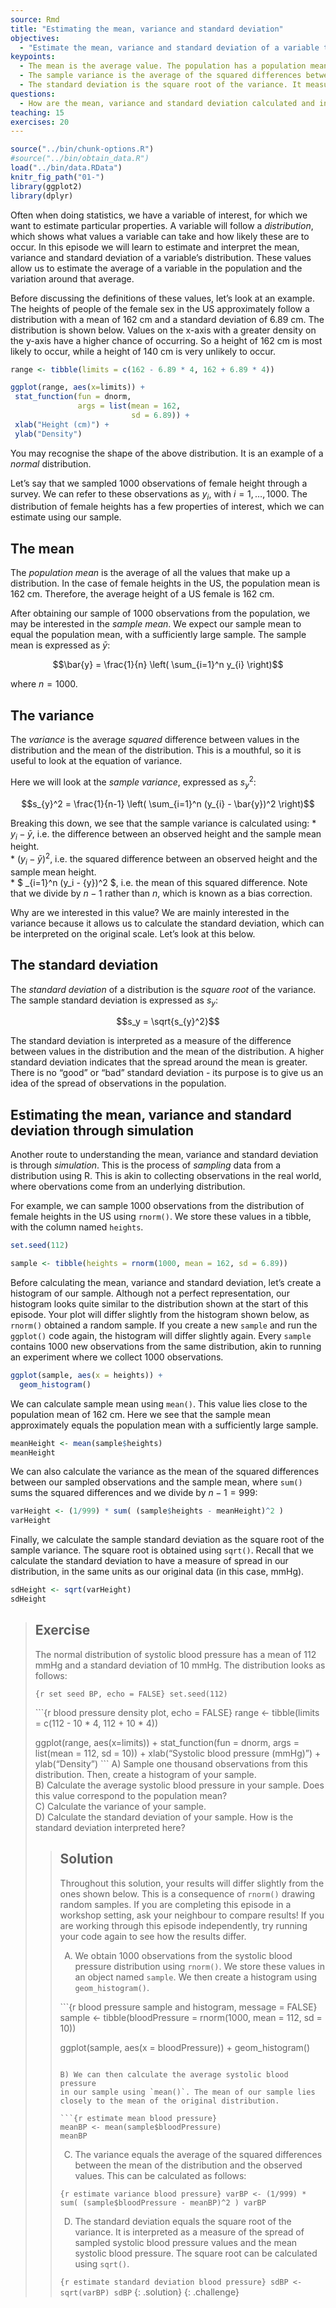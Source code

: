 ---
source: Rmd
title: "Estimating the mean, variance and standard deviation"
objectives:
  - "Estimate the mean, variance and standard deviation of a variable through simulation."
keypoints:
  - The mean is the average value. The population has a population mean, while we estimate a sample mean from our sample.
  - The sample variance is the average of the squared differences between values in our sample and the mean of our sample.
  - The standard deviation is the square root of the variance. It measures the spread of observations around the mean, in units of the original data. 
questions:
  - How are the mean, variance and standard deviation calculated and interpreted?
teaching: 15
exercises: 20
---

```{r, include=FALSE}
source("../bin/chunk-options.R")
#source("../bin/obtain_data.R")
load("../bin/data.RData")
knitr_fig_path("01-")
library(ggplot2)
library(dplyr)
```

Often when doing statistics, we have a variable of interest, for which we want to
estimate particular properties. A variable will follow a *distribution*, which shows
what values a variable can take and how likely these are to occur.
In this episode we will learn to estimate and 
interpret the mean, variance and standard deviation of a variable's distribution. 
These values allow us to estimate the average of a variable in the population and the 
variation around that average. 

Before discussing the definitions of these values, let's look at an example. The
heights of people of the female sex in the US approximately follow a distribution 
with a mean of 162 cm and a standard deviation of 6.89 cm. 
The distribution is shown below. Values on the x-axis with a greater density on the
y-axis have a higher chance of occurring. So a height of 162 cm is most likely to occur, while a height of
140 cm is very unlikely to occur. 

```{r height density plot, echo = FALSE}
range <- tibble(limits = c(162 - 6.89 * 4, 162 + 6.89 * 4))

ggplot(range, aes(x=limits)) +
 stat_function(fun = dnorm,
               args = list(mean = 162,
                           sd = 6.89)) +
 xlab("Height (cm)") +
 ylab("Density")
```

You may recognise the shape of the above distribution. It is an example of a
*normal* distribution. 

Let's say that we sampled 1000 observations of female height through a survey. 
We can refer to these observations as $y_i$, with $i = 1, \dots, 1000$. 
The distribution of female heights has a few properties of interest, which we can estimate using our sample.

## The mean
The *population mean* is the average of all the values that make up a distribution. 
In the case of female heights in the US, the population mean is 162 cm. Therefore, the average height of a US female is 162 cm.

After obtaining our sample of 1000 observations from the population, we may be interested in the *sample mean*.
We expect our sample mean to equal the population mean, with a sufficiently large sample.
The sample mean is expressed as $\bar{y}$:

$$\bar{y} = \frac{1}{n} \left( \sum_{i=1}^n y_{i} \right)$$

where $n = 1000$.


## The variance
The *variance* is the average *squared* difference between values in the distribution 
and the mean of the distribution. This is a mouthful, so it is useful to look
at the equation of variance. 

Here we will look at the *sample variance*, expressed as $s_{y}^2$:

$$s_{y}^2 = \frac{1}{n-1} \left( \sum_{i=1}^n (y_{i} - \bar{y})^2 \right)$$

Breaking this down, we see that the sample variance is calculated using:
* $y_{i} - \bar{y}$, i.e. the difference between an observed height and the sample mean height.  
* $(y_{i} - \bar{y})^2$, i.e. the squared difference between an observed height and the sample mean height.  
* $\frac{1}{n-1} \sum_{i=1}^n (y_i - \bar{y})^2 $, i.e. the mean of this squared difference. Note that we divide by $n-1$ rather than $n$, which is known as a bias correction.

Why are we interested in this value? We are mainly interested in the variance
because it allows us to calculate the standard deviation, which can be interpreted
on the original scale. Let's look at this below.

## The standard deviation
The *standard deviation* of a distribution is the *square root* of the variance.
The sample standard deviation is expressed as $s_y$:

$$s_y = \sqrt{s_{y}^2}$$

The standard deviation is interpreted as a measure of the difference between
values in the distribution and the mean of the distribution. A higher standard deviation
indicates that the spread around the mean is greater. There is no "good" or "bad"
standard deviation - its purpose is to give us an idea of the spread of observations
in the population. 

## Estimating the mean, variance and standard deviation through simulation
Another route to understanding the mean, variance and standard deviation is
through *simulation*. This is the process of *sampling* data from a distribution
using R. This is akin to collecting observations in the real world, where
obervations come from an underlying distribution. 

For example, we can sample 1000 observations from the distribution
of female heights in the US using `rnorm()`. We store these values in a tibble,
with the column named `heights`.

```{r set seed heights, echo = FALSE}
set.seed(112)
```


```{r sample from female heights}
sample <- tibble(heights = rnorm(1000, mean = 162, sd = 6.89))
```

Before calculating the mean, variance and standard deviation, let's create
a histogram of our sample. Although not a perfect representation, our histogram
looks quite similar to the distribution shown at the start of this episode. Your
plot will differ slightly from the histogram shown below, as `rnorm()` obtained
a random sample. If you create a new `sample` and run the `ggplot()` code again, 
the histogram will differ slightly again. Every `sample` contains 1000 new observations
from the same distribution, akin to running an experiment where we collect 1000
observations. 

```{r histogram sample female heights, message = FALSE}
ggplot(sample, aes(x = heights)) +
  geom_histogram()
```

We can calculate sample mean using `mean()`. This value lies 
close to the population mean of 162 cm. Here we see that the sample mean
approximately equals the population mean with a sufficiently large sample.

```{r mean female heights}
meanHeight <- mean(sample$heights)
meanHeight
```

We can also calculate the variance as the mean of the squared differences
between our sampled observations and the sample mean, where
`sum()` sums the squared differences and we divide by $n-1 = 999$:

```{r variance female heights}
varHeight <- (1/999) * sum( (sample$heights - meanHeight)^2 ) 
varHeight
```

Finally, we calculate the sample standard deviation as the square root of the sample variance.
The square root is obtained using `sqrt()`. Recall that we calculate the standard
deviation to have a measure of spread in our distribution, in the same units
as our original data (in this case, mmHg).

```{r square root female heights}
sdHeight <- sqrt(varHeight)
sdHeight
```


> ## Exercise
> The normal distribution of systolic blood pressure has a mean of 112 mmHg 
> and a standard deviation of 10 mmHg. The distribution looks as follows:
> 
> ```{r set seed BP, echo = FALSE}
> set.seed(112)
> ```
> 
> ```{r blood pressure density plot, echo = FALSE}
> range <- tibble(limits = c(112 - 10 * 4, 112 + 10 * 4))
> 
> ggplot(range, aes(x=limits)) +
>  stat_function(fun = dnorm,
>                args = list(mean = 112,
>                            sd = 10)) +
>  xlab("Systolic blood pressure (mmHg)") +
>  ylab("Density")
> ```
> A) Sample one thousand observations from this distribution. Then, create a histogram of your sample.  
> B) Calculate the average systolic blood pressure in your sample.
> Does this value correspond to the population mean?    
> C) Calculate the variance of your sample.  
> D) Calculate the standard deviation of your sample. How is the standard deviation interpreted here?
> 
> > ## Solution
> > Throughout this solution, your results will differ slightly from the ones
> > shown below. This is a consequence of `rnorm()` drawing random samples.
> > If you are completing this episode in a workshop setting, ask your 
> > neighbour to compare results! If you are working through this episode
> > independently, try running your code again to see how the results differ.
> > 
> > A) We obtain 1000 observations from the systolic blood pressure distribution using `rnorm()`. 
> > We store these values in an object named `sample`. We then create a histogram
> > using `geom_histogram()`.
> > 
> > ```{r blood pressure sample and histogram, message = FALSE}
> > sample <- tibble(bloodPressure = rnorm(1000, mean = 112, sd = 10))
> > 
> > ggplot(sample, aes(x = bloodPressure)) +
> >   geom_histogram()
> > ```
> > 
> > B) We can then calculate the average systolic blood pressure 
> > in our sample using `mean()`. The mean of our sample lies closely to the mean of the original distribution. 
> > 
> > ```{r estimate mean blood pressure}
> > meanBP <- mean(sample$bloodPressure)
> > meanBP
> > ```
> > 
> > C) The variance equals the average of the squared differences between the mean of the distribution and the
> > observed values. This can be calculated as follows:
> > 
> > ```{r estimate variance blood pressure}
> > varBP <- (1/999) * sum( (sample$bloodPressure - meanBP)^2 )
> > varBP
> > ```
> > 
> > D) The standard deviation equals the square root of the variance. 
> > It is interpreted as a measure of the spread of sampled systolic blood pressure 
> > values and the mean systolic blood pressure. The square root can be calculated using `sqrt()`. 
> > 
> > ```{r estimate standard deviation blood pressure}
> > sdBP <- sqrt(varBP)
> > sdBP
> > ```
> {: .solution}
{: .challenge}

